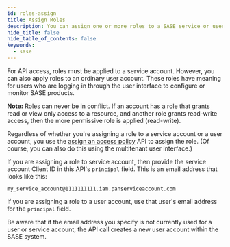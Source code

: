 ```yaml
---
id: roles-assign
title: Assign Roles
description: You can assign one or more roles to a SASE service or user account.
hide_title: false
hide_table_of_contents: false
keywords:
  - sase
---
```


For API access, roles must be applied to a service account. However, you
can also apply roles to an ordinary user account. These roles have meaning
for users who are logging in through the user interface to configure or
monitor SASE products.

**Note:** Roles can never be in conflict. If an account has a role that
grants read or view only access to a resource, and another role grants
read-write access, then the more permissive role is applied (read-write).

Regardless of whether you're assigning a role to a service account or a
user account, you use the [assign an access policy](/sase/api/iam/post-iam-v-1-access-policies) API to assign the
role.
(Of course, you can also do this using the multitenant user interface.)

If you are assigning a role to service account, then provide the service
account Client ID in this API's `principal` field. This is an email address
that looks like this:

`my_service_account@1111111111.iam.panserviceaccount.com`

If you are assigning a role to a user account, use that user's email
address for the `principal` field.

Be aware that if the email address you specify is not currently used for a user or service account,
the API call creates a new user account within the SASE system.

